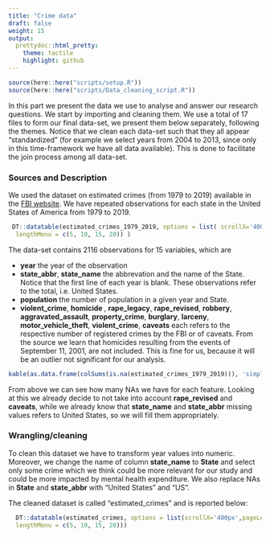 ```yaml
---
title: "Crime data"
draft: false
weight: 15
output:
  prettydoc::html_pretty:
    theme: tactile
    highlight: github
---
```



```r
source(here::here("scripts/setup.R"))
source(here::here("scripts/Data_cleaning_script.R"))
```
In this part we present the data we use to analyse and answer our research questions.
We start by importing and cleaning them. 
We use a total of 17 files to form our final data-set, we present them below separately, following the themes. 
Notice that we clean each data-set such that they all appear "standardized" (for example we select years from 2004 to 2013, since only in this time-framework we have all data available). This is done to facilitate the join process among all data-set.

### Sources and Description

We used the dataset on estimated crimes (from 1979 to 2019) available in the [FBI website](https://crime-data-explorer.fr.cloud.gov/downloads-and-docs){target="_blank"}. We have repeated observations for each state in the United States of America from 1979 to 2019. 

```r
 DT::datatable(estimated_crimes_1979_2019, options = list( scrollX='400px',pageLength = 5,
  lengthMenu = c(5, 10, 15, 20)) )
```

The data-set contains 2116 observations for 15 variables, which are

<ul>
  <li> <b>year</b> the year of the observation </li>
  <li> <b>state_abbr</b>, <b>state_name</b> the abbrevation and the name of the
  State. Notice that the first line of each   year is blank. These observations
  refer to the total, i.e. United States.
  </li>
  <li><b>population</b> the number of population in a given year and State.
  </li>
  <li> <b>violent_crime</b>, <b>homicide </b>, <b>rape_legacy</b>,
  <b>rape_revised</b>, <b>robbery</b>, <b>aggravated_assault</b>,
  <b>property_crime</b>, <b>burglary</b>, <b>larceny</b>, <b>motor_vehicle_theft</b>, <b>violent_crime</b>, <b>caveats</b>
  each refers to the respective number of registered crimes by the FBI or of caveats. From the source we learn that homicides resulting from the events of September 11, 2001, are not included. This is fine for us, because it will be an outlier not significant for our analysis. 
  </li>
</ul>

```r
kable(as.data.frame(colSums(is.na(estimated_crimes_1979_2019))), 'simple', col.names = "Missing Values", caption= "Missing values for each feature")
```

From above we can see how many NAs we have for each feature. Looking at this we already decide to not take into account <b>rape_revised</b> and <b>caveats</b>, while we already know that <b>state_name</b> and <b>state_abbr</b> missing values refers to United States, so we will fill them appropriately.

### Wrangling/cleaning

To clean this dataset we have to transform year values into numeric. Moreover, we change the name of column <b>state_name</b> to <b>State</b> and select only some crime which we think could be more relevant for our study and could be more impacted by mental health expenditure.
We also replace NAs in <b>State</b> and <b>state_abbr</b> with "United States" and "US".

The cleaned dataset is called "estimated_crimes" and is reported below:

```r
  DT::datatable(estimated_crimes, options = list(scrollX='400px',pageLength = 5,
  lengthMenu = c(5, 10, 15, 20)))
```
